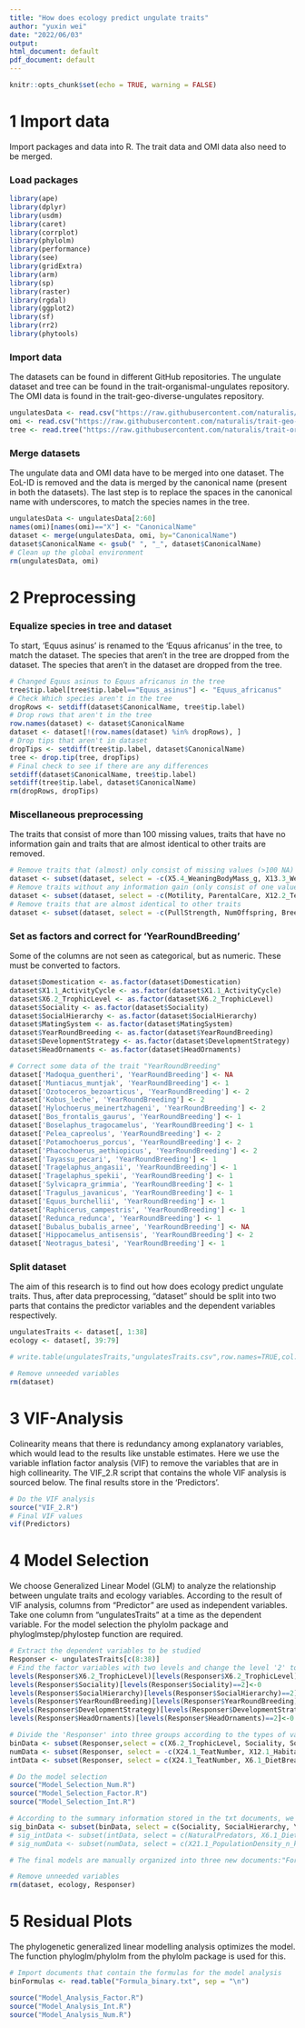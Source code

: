 ```yaml
---
title: "How does ecology predict ungulate traits"
author: "yuxin wei"
date: "2022/06/03"
output: 
html_document: default
pdf_document: default
---
```

  ```r
knitr::opts_chunk$set(echo = TRUE, warning = FALSE)
```

# 1 Import data
Import packages and data into R. The trait data and OMI data also need to be merged.

### Load packages
```r
library(ape)
library(dplyr)
library(usdm)
library(caret)
library(corrplot)
library(phylolm)
library(performance)
library(see)
library(gridExtra)
library(arm)
library(sp)
library(raster)
library(rgdal)
library(ggplot2)
library(sf)
library(rr2)
library(phytools)
```

### Import data
The datasets can be found in different GitHub repositories. The ungulate dataset and tree can be found in the trait-organismal-ungulates repository. 
The OMI data is found in the trait-geo-diverse-ungulates repository.
```r
ungulatesData <- read.csv("https://raw.githubusercontent.com/naturalis/trait-organismal-ungulates/master/data/CSV/ungulatesTraits.csv")
omi <- read.csv("https://raw.githubusercontent.com/naturalis/trait-geo-diverse-ungulates/master/results/OMI/niche_traits.csv")
tree <- read.tree("https://raw.githubusercontent.com/naturalis/trait-organismal-ungulates/master/data/phylogeny/ungulates.tree")
```


### Merge datasets
The ungulate data and OMI data have to be merged into one dataset. The EoL-ID is removed and the data is merged by the canonical name (present in both the datasets). The last step is to replace the spaces in the canonical name with underscores, to match the species names in the tree.
```r
ungulatesData <- ungulatesData[2:60]
names(omi)[names(omi)=="X"] <- "CanonicalName"
dataset <- merge(ungulatesData, omi, by="CanonicalName")
dataset$CanonicalName <- gsub(" ", "_", dataset$CanonicalName)
# Clean up the global environment 
rm(ungulatesData, omi)
```

# 2 Preprocessing
### Equalize species in tree and dataset
To start, 'Equus asinus' is renamed to the 'Equus africanus' in the tree, to
match the dataset. The species that aren't in the tree are dropped from the
dataset. The species that aren't in the dataset are dropped from the tree.
```r
# Changed Equus asinus to Equus africanus in the tree 
tree$tip.label[tree$tip.label=="Equus_asinus"] <- "Equus_africanus"
# Check Which species aren't in the tree
dropRows <- setdiff(dataset$CanonicalName, tree$tip.label)
# Drop rows that aren't in the tree
row.names(dataset) <- dataset$CanonicalName
dataset <- dataset[!(row.names(dataset) %in% dropRows), ]
# Drop tips that aren't in dataset
dropTips <- setdiff(tree$tip.label, dataset$CanonicalName)
tree <- drop.tip(tree, dropTips)
# Final check to see if there are any differences
setdiff(dataset$CanonicalName, tree$tip.label)
setdiff(tree$tip.label, dataset$CanonicalName)
rm(dropRows, dropTips)
```

### Miscellaneous preprocessing
The traits that consist of more than 100 missing values, traits that have no information gain and traits that are almost identical to other traits are removed.
```r
# Remove traits that (almost) only consist of missing values (>100 NA)
dataset <- subset(dataset, select = -c(X5.4_WeaningBodyMass_g, X13.3_WeaningHeadBodyLen_mm, X13.2_NeonateHeadBodyLen_mm, X18.1_BasalMetRate_mLO2hr, X5.2_BasalMetRateMass_g, X2.1_AgeatEyeOpening_d, X8.1_AdultForearmLen_mm, X10.1_PopulationGrpSize))
# Remove traits without any information gain (only consist of one value)
dataset <- subset(dataset, select = -c(Motility, ParentalCare, X12.2_Terrestriality))
# Remove traits that are almost identical to other traits
dataset <- subset(dataset, select = -c(PullStrength, NumOffspring, BreedingInterval, Diet, MaturityReachFemale, MaturityReachMale, X22.2_HomeRange_Indiv_km2, X5.3_NeonateBodyMass_g, X16.1_LittersPerYear,X7.1_DispersalAge_d))
```

### Set as factors and correct for 'YearRoundBreeding'
Some of the columns are not seen as categorical, but as numeric. These must be converted
to factors.
```r
dataset$Domestication <- as.factor(dataset$Domestication)
dataset$X1.1_ActivityCycle <- as.factor(dataset$X1.1_ActivityCycle)
dataset$X6.2_TrophicLevel <- as.factor(dataset$X6.2_TrophicLevel)
dataset$Sociality <- as.factor(dataset$Sociality)
dataset$SocialHierarchy <- as.factor(dataset$SocialHierarchy)
dataset$MatingSystem <- as.factor(dataset$MatingSystem)
dataset$YearRoundBreeding <- as.factor(dataset$YearRoundBreeding)
dataset$DevelopmentStrategy <- as.factor(dataset$DevelopmentStrategy)
dataset$HeadOrnaments <- as.factor(dataset$HeadOrnaments)

# Correct some data of the trait "YearRoundBreeding"
dataset['Madoqua_guentheri', 'YearRoundBreeding'] <- NA
dataset['Muntiacus_muntjak', 'YearRoundBreeding'] <- 1
dataset['Ozotoceros_bezoarticus', 'YearRoundBreeding'] <- 2
dataset['Kobus_leche', 'YearRoundBreeding'] <- 2
dataset['Hylochoerus_meinertzhageni', 'YearRoundBreeding'] <- 2
dataset['Bos_frontalis_gaurus', 'YearRoundBreeding'] <- 1
dataset['Boselaphus_tragocamelus', 'YearRoundBreeding'] <- 1
dataset['Pelea_capreolus', 'YearRoundBreeding'] <- 2
dataset['Potamochoerus_porcus', 'YearRoundBreeding'] <- 2
dataset['Phacochoerus_aethiopicus', 'YearRoundBreeding'] <- 2
dataset['Tayassu_pecari', 'YearRoundBreeding'] <- 1
dataset['Tragelaphus_angasii', 'YearRoundBreeding'] <- 1
dataset['Tragelaphus_spekii', 'YearRoundBreeding'] <- 1
dataset['Sylvicapra_grimmia', 'YearRoundBreeding'] <- 1
dataset['Tragulus_javanicus', 'YearRoundBreeding'] <- 1
dataset['Equus_burchellii', 'YearRoundBreeding'] <- 1
dataset['Raphicerus_campestris', 'YearRoundBreeding'] <- 1
dataset['Redunca_redunca', 'YearRoundBreeding'] <- 1
dataset['Bubalus_bubalis_arnee', 'YearRoundBreeding'] <- NA
dataset['Hippocamelus_antisensis', 'YearRoundBreeding'] <- 2
dataset['Neotragus_batesi', 'YearRoundBreeding'] <- 1

```

### Split dataset
The aim of this research is to find out how does ecology predict ungulate traits. 
Thus, after data preprocessing, "dataset" should be split into two parts that contains the predictor variables and the dependent variables respectively. 
```r
ungulatesTraits <- dataset[, 1:38]
ecology <- dataset[, 39:79]

# write.table(ungulatesTraits,"ungulatesTraits.csv",row.names=TRUE,col.names=TRUE,sep=",")

# Remove unneeded variables
rm(dataset)
```

# 3 VIF-Analysis
Colinearity means that there is redundancy among explanatory variables, which would lead to the results like unstable estimates. Here we use the variable inflation factor analysis (VIF) to remove the variables that are in high collinearity. The VIF_2.R script that contains the whole VIF analysis is sourced below. The final results store in the 'Predictors'.
```r
# Do the VIF analysis
source("VIF_2.R")
# Final VIF values
vif(Predictors)
```

# 4 Model Selection
We choose Generalized Linear Model (GLM) to analyze the relationship between ungulate traits and ecology variables. According to the result of VIF analysis, columns from "Predictor" are used as independent variables. Take one column from "ungulatesTraits" at a time as the dependent variable. For the model selection the phylolm package and phyloglmstep/phylostep function are required.
```r
# Extract the dependent variables to be studied 
Responser <- ungulatesTraits[c(8:38)]
# Find the factor variables with two levels and change the level '2' to '0', to meet the requirement of 'logistic' method.
levels(Responser$X6.2_TrophicLevel)[levels(Responser$X6.2_TrophicLevel)==2]<-0
levels(Responser$Sociality)[levels(Responser$Sociality)==2]<-0
levels(Responser$SocialHierarchy)[levels(Responser$SocialHierarchy)==2]<-0
levels(Responser$YearRoundBreeding)[levels(Responser$YearRoundBreeding)==2]<-0
levels(Responser$DevelopmentStrategy)[levels(Responser$DevelopmentStrategy)==2]<-0
levels(Responser$HeadOrnaments)[levels(Responser$HeadOrnaments)==2]<-0

# Divide the 'Responser' into three groups according to the types of variables: 'binaryData', 'intData' and 'numData'. X1.1_ActivityCycle and MatingSystem are factors that have more than three levels, so they're excluded in this study due to lack of methods in the phylolm package.
binData <- subset(Responser,select = c(X6.2_TrophicLevel, Sociality, SocialHierarchy, YearRoundBreeding, DevelopmentStrategy, HeadOrnaments))
numData <- subset(Responser, select = -c(X24.1_TeatNumber, X12.1_HabitatBreadth, X6.2_TrophicLevel, Sociality, SocialHierarchy, YearRoundBreeding, DevelopmentStrategy, HeadOrnaments, X1.1_ActivityCycle, MatingSystem, NaturalPredators, NumMales, X6.1_DietBreadth))
intData <- subset(Responser, select = c(X24.1_TeatNumber, X6.1_DietBreadth, X12.1_HabitatBreadth, NumMales, NaturalPredators))

# Do the model selection   
source("Model_Selection_Num.R")
source("Model_Selection_Factor.R")
source("Model_Selection_Int.R")

# According to the summary information stored in the txt documents, we choose traits that possess significant predictor variables (p-value < 0.05), have the R-squared value higher than 0.2 (for numeric traits), have the scale close to 1 (for Poisson regression) as interests to continue to do the research.
sig_binData <- subset(binData, select = c(Sociality, SocialHierarchy, YearRoundBreeding))
# sig_intData <- subset(intData, select = c(NaturalPredators, X6.1_DietBreadth))
# sig_numData <- subset(numData, select = c(X21.1_PopulationDensity_n_km2,	X15.1_LitterSize, AVGFoodConsumption))

# The final models are manually organized into three new documents:"Formula_binary.txt", "Formula_int.txt", "Formula_num.txt"

# Remove unneeded variables
rm(dataset, ecology, Responser)
```

# 5 Residual Plots 
The phylogenetic generalized linear modelling analysis optimizes the model. The function phyloglm/phylolm from the phylolm package is used for this.
```r
# Import documents that contain the formulas for the model analysis
binFormulas <- read.table("Formula_binary.txt", sep = "\n")

source("Model_Analysis_Factor.R")
source("Model_Analysis_Int.R")
source("Model_Analysis_Num.R")
```

